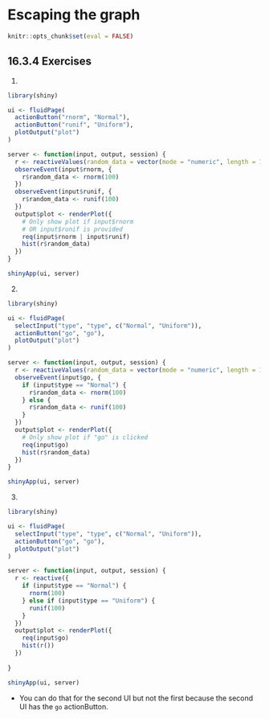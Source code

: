 # Escaping the graph


```r
knitr::opts_chunk$set(eval = FALSE)
```

## 16.3.4 Exercises {-}

1.
```r
library(shiny)

ui <- fluidPage(
  actionButton("rnorm", "Normal"),
  actionButton("runif", "Uniform"),
  plotOutput("plot")
)

server <- function(input, output, session) {
  r <- reactiveValues(random_data = vector(mode = "numeric", length = 100))
  observeEvent(input$rnorm, {
    r$random_data <- rnorm(100)
  })
  observeEvent(input$runif, {
    r$random_data <- runif(100)
  })
  output$plot <- renderPlot({
    # Only show plot if input$rnorm 
    # OR input$runif is provided
    req(input$rnorm | input$runif)
    hist(r$random_data)
  })
}

shinyApp(ui, server)
```


2.
```r
library(shiny)

ui <- fluidPage(
  selectInput("type", "type", c("Normal", "Uniform")),
  actionButton("go", "go"),
  plotOutput("plot")
)

server <- function(input, output, session) {
  r <- reactiveValues(random_data = vector(mode = "numeric", length = 100))
  observeEvent(input$go, {
    if (input$type == "Normal") {
      r$random_data <- rnorm(100)
    } else {
      r$random_data <- runif(100)
    }
  })
  output$plot <- renderPlot({
    # Only show plot if "go" is clicked
    req(input$go)
    hist(r$random_data)
  })
}

shinyApp(ui, server)
```


3. 
```r
library(shiny)

ui <- fluidPage(
  selectInput("type", "type", c("Normal", "Uniform")),
  actionButton("go", "go"),
  plotOutput("plot")
)

server <- function(input, output, session) {
  r <- reactive({ 
    if (input$type == "Normal") {
      rnorm(100)
    } else if (input$type == "Uniform") {
      runif(100)
    }
  })
  output$plot <- renderPlot({
    req(input$go)
    hist(r())
  })
  
}

shinyApp(ui, server)
```


- You can do that for the second UI but not the first because the second UI has the `go` actionButton.

